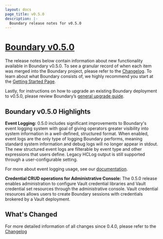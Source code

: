 ```yaml
---
layout: docs
page_title: v0.5.0
description: |-
  Boundary release notes for v0.5.0
---
```


# [Boundary v0.5.0](https://www.boundaryproject.io/downloads)

The release notes below contain information about new functionality available in Boundary v0.5.0.
To see a granular record of when each item was merged into the Boundary project, please refer to the [Changelog](https://github.com/hashicorp/boundary/blob/main/CHANGELOG.md).
To learn about what Boundary consists of, we highly recommend you start at the [Getting Started Page](/docs/getting-started).

Lastly, for instructions on how to upgrade an existing Boundary deployment to v0.5.0, please review Boundary’s [general upgrade guide](https://learn.hashicorp.com/tutorials/boundary/upgrade-version).

## Boundary v0.5.0 Highlights

**Event Logging:** 0.5.0 includes significant improvements to Boundary's event logging system with goal of giving operators greater visibility into system information in a well-defined, structured format.
When enabled, event logs are the only type of logging Boundary performs, meaning standard system information and debug logs will no longer appear in stdout.
The new structured event logs are filterable by event type and other expressions that users define. Legacy HCLog output is still supported through a user-configurable setting.

For more about event logging usage, see our [documentation](/docs/oss/configuration/events/overview).

**Credential CRUD operations for Administrative Console:** The 0.5.0 release enables administration to configure Vault credential libraries and Vault credential set resources through the administrative console.
Vault credential resources allows users to create Boundary sessions with credentials brokered by a Vault deployment.

## What's Changed

For more detailed information of all changes since 0.4.0, please refer to the [Changelog](https://github.com/hashicorp/boundary/blob/main/CHANGELOG.md)
